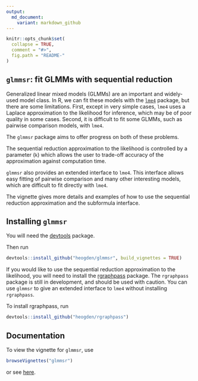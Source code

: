 ```yaml
---
output:
  md_document:
    variant: markdown_github
---
```


<!-- README.md is generated from README.Rmd. Please edit that file -->

```r
knitr::opts_chunk$set(
  collapse = TRUE,
  comment = "#>",
  fig.path = "README-"
)
```
## `glmmsr`: fit GLMMs with sequential reduction

Generalized linear mixed models (GLMMs) are an important and widely-used model 
class. In R, we can fit these models with the 
[`lme4`](https://github.com/lme4/lme4) package, but there are some
limitations. First, except in very simple cases, `lme4` uses a Laplace 
approximation to the likelihood for inference, which may be of poor quality in 
some cases. Second, it is difficult to fit some GLMMs, such as pairwise 
comparison models, with `lme4`. 

The `glmmsr` package aims to offer progress on both of these problems. 

The sequential reduction approximation to the likelihood 
is controlled by a parameter (`k`) 
which allows the user to trade-off accuracy of the approximation against 
computation time. 

`glmmsr` also provides an extended interface to `lme4`. This
interface allows easy fitting of pairwise comparison and many other interesting 
models, which are difficult to fit directly with `lme4`.

The vignette gives more details and examples of how to use 
the sequential reduction approximation and the subformula 
interface.

## Installing `glmmsr`

You will need the [devtools](https://github.com/hadley/devtools) package.

Then run
```r
devtools::install_github("heogden/glmmsr", build_vignettes = TRUE)
```

If you would like to use the sequential reduction approximation to
the likelihood, you will need to install the 
[rgraphpass](https://github.com/heogden/rgraphpass) package.
The `rgraphpass` package is still in development, and should be used with
caution. You can use `glmmsr` to give an 
extended interface to `lme4` without installing `rgraphpass`.

To install rgraphpass, run
```r
devtools::install_github("heogden/rgraphpass")
```
## Documentation

To view the vignette for `glmmsr`, use
```r
browseVignettes("glmmsr")
```
or see [here](http://htmlpreview.github.io/?https://github.com/heogden/glmmsr/blob/master/inst/doc/glmmsr-vignette.html).

